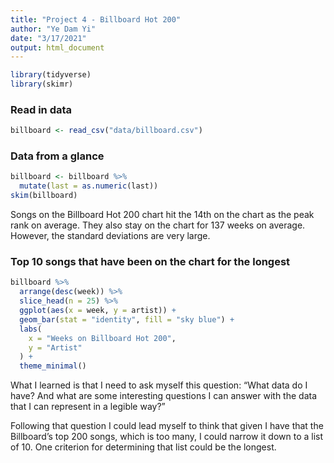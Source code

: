 ```yaml
---
title: "Project 4 - Billboard Hot 200"
author: "Ye Dam Yi"
date: "3/17/2021"
output: html_document
---
```

```r
library(tidyverse) 
library(skimr)
```

### Read in data
```R
billboard <- read_csv("data/billboard.csv")
```

### Data from a glance
```r
billboard <- billboard %>% 
  mutate(last = as.numeric(last))
skim(billboard)

```


Songs on the Billboard Hot 200 chart hit the 14th on the chart as the peak rank on average. They also stay on the chart for 137 weeks on average. However, the standard deviations are very large.


### Top 10 songs that have been on the chart for the longest
```r
billboard %>% 
  arrange(desc(week)) %>% 
  slice_head(n = 25) %>% 
  ggplot(aes(x = week, y = artist)) +
  geom_bar(stat = "identity", fill = "sky blue") +
  labs(
    x = "Weeks on Billboard Hot 200",
    y = "Artist"
  ) +
  theme_minimal()

```



What I learned is that I need to ask myself this question: "What data do I have? And what are some interesting questions I can answer with the data that I can represent in a legible way?"

Following that question I could lead myself to think that given I have that the Billboard's top 200 songs, which is too many, I could narrow it down to a list of 10. One criterion for determining that list could be the longest. 

